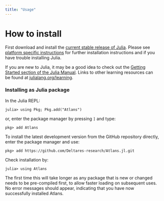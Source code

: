 ```yaml
---
title: "Usage"
---
```


# How to install
First download and install the [current stable release of Julia](https://julialang.org/downloads/#current_stable_release). Please see [platform specific instructions](https://julialang.org/downloads/platform/) for further installation instructions and if you have trouble installing Julia.

If you are new to Julia, it may be a good idea to check out the [Getting Started section of the Julia Manual](https://docs.julialang.org/en/v1/manual/getting-started/). Links to other learning resources can be found at [julialang.org/learning](https://julialang.org/learning/).

### Installing as Julia package
In the Julia REPL:
```julia-repl
julia> using Pkg; Pkg.add("Atlans")
```

or, enter the package manager by pressing `]` and type:
```julia-repl
pkg> add Atlans
```

To install the latest development version from the GitHub repository directly, enter the package manager and use:
```julia-repl
pkg> add https://github.com/Deltares-research/Atlans.jl.git
```

Check installation by:
```julia-repl
julia> using Atlans
```

The first time this will take longer as any package that is new or changed needs to be pre-compiled first, to allow faster loading on subsequent uses. No error messages should appear, indicating that you have now successfully installed Atlans.
